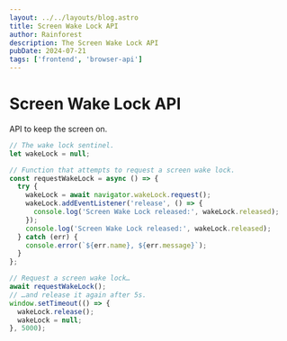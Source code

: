 ```yaml
---
layout: ../../layouts/blog.astro
title: Screen Wake Lock API
author: Rainforest
description: The Screen Wake Lock API
pubDate: 2024-07-21
tags: ['frontend', 'browser-api']
---
```


# Screen Wake Lock API

API to keep the screen on.

```ts
// The wake lock sentinel.
let wakeLock = null;

// Function that attempts to request a screen wake lock.
const requestWakeLock = async () => {
  try {
    wakeLock = await navigator.wakeLock.request();
    wakeLock.addEventListener('release', () => {
      console.log('Screen Wake Lock released:', wakeLock.released);
    });
    console.log('Screen Wake Lock released:', wakeLock.released);
  } catch (err) {
    console.error(`${err.name}, ${err.message}`);
  }
};

// Request a screen wake lock…
await requestWakeLock();
// …and release it again after 5s.
window.setTimeout(() => {
  wakeLock.release();
  wakeLock = null;
}, 5000);
```



